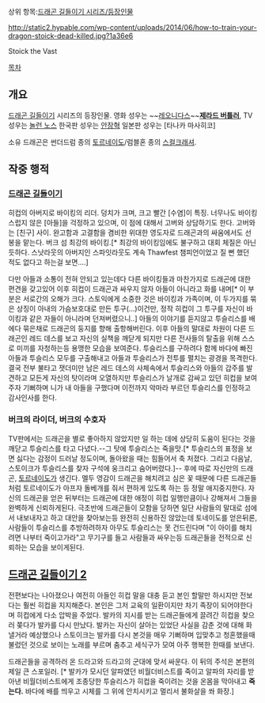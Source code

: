 상위 항목:[[드래곤 길들이기 시리즈/등장인물]]

http://static2.hypable.com/wp-content/uploads/2014/06/how-to-train-your-dragon-stoick-dead-killed.jpg?1a36e6

Stoick the Vast

[[목차]]
== 개요 ==
[[드래곤 길들이기]] 시리즈의 등장인물.
영화 성우는 ~~[[300(영화)|레오니다스]]~~'''[[제라드 버틀러]]''', TV 성우는 [[놀런 노스]]
한국판 성우는 [[안장혁]]
일본판 성우는 [타나카 마사히코]

소유 드래곤은 썬더드럼 종의 [[토르네이도]]/럼블혼 종의 [[스컬크래셔]].

== 작중 행적 ==
=== [[드래곤 길들이기]] === 
히컵의 아버지로 바이킹의 리더. 덩치가 크며, 크고 빨간 [수염]이 특징. 너무나도 바이킹스럽지 않은 [아들]을 걱정하고 있으며, 이 점에 대해서 고버와 상담하기도 한다. 고버와는 [친구] 사이. 완고함과 고결함을 겸비한 위대한 영도자로 드래곤과의 싸움에서도 선봉을 맡는다. 버크 섬 최강의 바이킹.[* 최강의 바이킹임에도 불구하고 대회 체질은 아닌듯하다. 스낫라웃의 아버지인 스파잇라웃도 계속 Thawfest 챔피언이었고 질 뻔 했던 적도 없다고 하는걸 보면….]

다만 아들과 소통이 전혀 안되고 있는데다 다른 바이킹들과 마찬가지로 드래곤에 대한 편견을 갖고있어 이후 히컵이 드래곤과 싸우지 않자 아들이 아니라고 화를 내며[* 이 부분은 서로간의 오해가 크다. 스토익에게 소중한 것은 바이킹과 가족이며, 이 두가지를 묶은 상징이 아내의 가슴보호대로 만든 투구(...)이건만, 정작 히컵이 그 투구를 자신이 바이킹과 같은 자들이 아니라며 던져버렸으니..] 아들의 이야기를 듣지않고 투슬리스를 배에다 묶은채로 드래곤의 둥지를 향해 출항해버린다. 이후 아들의 말대로 차원이 다른 드래곤인 레드 데스를 보고 자신의 실책을 깨닫게 되지만 다른 전사들의 탈출을 위해 스스로 미끼를 자청하는등 용맹한 모습을 보여준다. 투슬리스를 구하려다 함께 바다에 빠진 아들과 투슬리스 모두를 구출해내고 아들과 투슬리스가 전투를 펼치는 광경을 목격한다. 결국 전부 불타고 잿더미만 남은 레드 데스의 사체속에서 투슬리스와 아들의 갑주를 발견하고 모든게 자신의 탓이라며 오열하지만 투슬리스가 날개로 감싸고 있던 히컵을 보여주자 기뻐하며 니가 내 아들을 구했다며 이전까지 악마라 부르던 투슬리스를 인정하고 감사인사를 한다.

=== 버크의 라이더, 버크의 수호자 ===
TV판에서는 드래곤을 별로 좋아하지 않았지만 일 하는 데에 상당히 도움이 된다는 것을 깨닫고 투슬리스를 타고 다녔다.--그 탓에 투슬리스는 죽을맛.[* 투슬리스의 표정을 보면 싫다는 감정이 드러날 정도이며, 돌아왔을 때는 힘들어서 축 처졌다. 그리고 다음날, 스토이크가 투슬리스를 찾자 구석에 웅크리고 숨어버렸다.]-- 후에 따로 자신만의 드래곤, [[토르네이도]]가 생긴다. 멜두 영감이 드래곤을 해치려고 심은 꽃 때문에 다른 드래곤들처럼 토르네이도가 아프자 돌베개를 줘서 편하게 있도록 하는 등 정말 애지중지한다. 자신의 드래곤을 얻은 뒤부터는 드래곤에 대한 애정이 히컵 일행만큼이나 강해져서 그들을 완벽하게 신뢰하게된다. 극초반에 드래곤들이 모함을 당하면 일단 사람들의 말대로 섬에서 내보내자고 하고 대안을 찾아보는등 완전히 신용하진 않았는데 토네이도를 얻은뒤론, 사람들이 투슬리스를 추방하려하자 아무도 투슬리스는 못 건드린다며 "이 아이를 해치려면 나부터 죽이고가라"고 무기구를 들고 사람들과 싸우는등 드래곤들을 전적으로 신뢰하는 모습을 보이게된다.

== [[드래곤 길들이기 2]] ==
전편보다는 나아졌으나 여전히 아들인 히컵 말을 대충 듣고 본인 할말만 하시지만 전보다는 훨씬 히컵을 지지해준다. 본인은 그저 교육의 일환이지만 차기 족장이 되어야한다며 히컵에게 다소 압박을 주었다. 발카의 지시를 받는 드래곤들에게 끌려간 히컵을 찾으러 쫒다가 발카를 다시 만났다. 발카는 자신이 살아는 있었단 사실을 감춘 것에 대해 화낼거라 예상했으나 스토이크는 발카를 다시 본것을 매우 기뻐하며 입맞추고 청혼했을때 불렀던 것으로 보이는 노래를 부르며 춤추고 세식구가 모여 아주 행복한 한때를 보낸다.

드래곤들을 공격하러 온 드라고와 드라고의 군대에 맞서 싸운다. 이 뒤의 주석은 본편의 제일 큰 스포일러. [* 발카가 모시던 알파였던 비월더비스트를 죽이고 알파의 자리를 받아낸 비월더비스트에게 조종당한 투슬리스가 히컵을 죽이려는 것을 온몸을 막아내고 '''죽는다.''' 바다에 배를 띄우고 시체를 그 위에 안치시키고 멀리서 불화살을 쏴 화장.]
